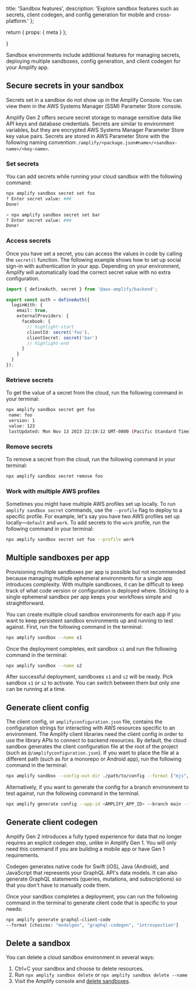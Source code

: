   title: 'Sandbox features',
  description:
    'Explore sandbox features such as secrets, client codegen, and config generation for mobile and cross-platform.'
};

  return {
    props: {
      meta
    }
  };

}

Sandbox environments include additional features for managing secrets, deploying multiple sandboxes, config generation, and client codegen for your Amplify app.

## Secure secrets in your sandbox

<Callout info>
  Secrets set in a sandbox do not show up in the Amplify Console. You can view them in the AWS Systems Manager (SSM) Parameter Store console.
</Callout>

Amplify Gen 2 offers secure secret storage to manage sensitive data like API keys and database credentials. Secrets are similar to environment variables, but they are encrypted AWS Systems Manager Parameter Store key value pairs. Secrets are stored in AWS Parameter Store with the following naming convention: `/amplify/<package.json#name>/<sandbox-name>/<key-name>`.

### Set secrets

You can add secrets while running your cloud sandbox with the following command:

```bash
npx amplify sandbox secret set foo
? Enter secret value: ###
Done!

> npx amplify sandbox secret set bar
? Enter secret value: ###
Done!
```

### Access secrets

Once you have set a secret, you can access the values in code by calling the `secret()` function. The following example shows how to set up social sign-in with authentication in your app. Depending on your environment, Amplify will automatically load the correct secret value with no extra configuration.

```ts
import { defineAuth, secret } from '@aws-amplify/backend';

export const auth = defineAuth({
  loginWith: {
    email: true,
    externalProviders: {
      facebook: {
        // highlight-start
        clientId: secret('foo'),
        clientSecret: secret('bar')
        // highlight-end
      }
    }
  }
});
```

### Retrieve secrets

To get the value of a secret from the cloud, run the following command in your terminal:

```bash
npx amplify sandbox secret get foo
 name: foo
 version: 1
 value: 123
 lastUpdated: Mon Nov 13 2023 22:19:12 GMT-0800 (Pacific Standard Time)
```

### Remove secrets

To remove a secret from the cloud, run the following command in your terminal:

```bash
npx amplify sandbox secret remove foo
```

### Work with multiple AWS profiles

Sometimes you might have multiple AWS profiles set up locally. To run `amplify sandbox secret` commands, use the `--profile` flag to deploy to a specific profile. For example, let's say you have two AWS profiles set up locally—`default` and `work`. To add secrets to the `work` profile, run the following command in your terminal:

```bash
npx amplify sandbox secret set foo --profile work
```

## Multiple sandboxes per app

<Callout info>
  Provisioning multiple sandboxes per app is possible but not recommended because managing multiple ephemeral environments for a single app introduces complexity. With multiple sandboxes, it can be difficult to keep track of what code version or configuration is deployed where. Sticking to a single ephemeral sandbox per app keeps your workflows simple and straightforward.
</Callout>

You can create multiple cloud sandbox environments for each app if you want to keep persistent sandbox environments up and running to test against. First, run the following command in the terminal:

```bash
npx amplify sandbox --name s1
```

Once the deployment completes, exit sandbox `s1` and run the following command in the terminal:

```bash
npx amplify sandbox --name s2
```

After successful deployment, sandboxes `s1` and `s2` will be ready. Pick sandbox `s1` or `s2` to activate. You can switch between them but only one can be running at a time.

## Generate client config

The client config, or `amplifyconfiguration.json` file, contains the configuration strings for interacting with AWS resources specific to an environment. The Amplify client libraries need the client config in order to use the library APIs to connect to backend resources. By default, the cloud sandbox generates the client configuration file at the root of the project (such as `@/amplifyconfiguration.json`). If you want to place the file at a different path (such as for a monorepo or Android app), run the following command in the terminal:

```bash
npx amplify sandbox --config-out-dir ./path/to/config --format ["mjs", "json", "json-mobile", "ts", "dart"]
```

Alternatively, if you want to generate the config for a branch environment to test against, run the following command in the terminal.

```bash
npx amplify generate config --app-id <AMPLIFY_APP_ID> --branch main --format ["mjs", "json", "json-mobile", "ts", "dart"] out-dir ./path/to/config
```

## Generate client codegen

<Callout info>
  Amplify Gen 2 introduces a fully typed experience for data that no longer requires an explicit codegen step, unlike in Amplify Gen 1. You will only need this command if you are building a mobile app or have Gen 1 requirements.
</Callout>

Codegen generates native code for Swift (iOS), Java (Android), and JavaScript that represents your GraphQL API's data models. It can also generate GraphQL statements (queries, mutations, and subscriptions) so that you don't have to manually code them.

Once your sandbox completes a deployment, you can run the following command in the terminal to generate client code that is specific to your needs:

```bash
npx amplify generate graphql-client-code
--format [choices: "modelgen", "graphql-codegen", "introspection"]
```

## Delete a sandbox

You can delete a cloud sandbox environment in several ways:

1. Ctrl+C your sandbox and choose to delete resources.
1. Run `npx amplify sandbox delete` or `npx amplify sandbox delete --name`
1. Visit the Amplify console and [delete sandboxes](/gen2/deploy-and-host/sandbox-environments/setup/#manage-sandbox-environments).
